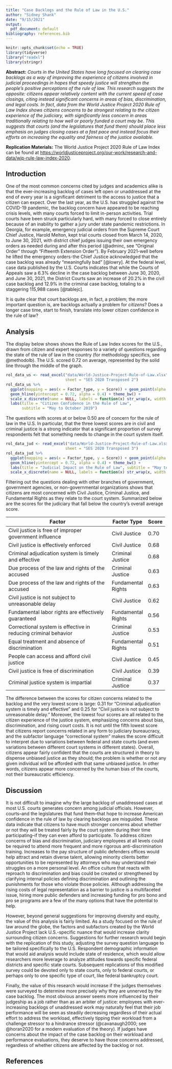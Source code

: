 ```yaml
---
title: "Case Backlogs and the Rule of Law in the U.S."
author: "Sidney Shank"
date: "9/15/2021"
output:
  pdf_document: default
bibliography: references.bib
---
```


```r
knitr::opts_chunk$set(echo = TRUE)
library(tidyverse)
library("readxl")
library(stringr)
```

**Abstract:** *Courts in the United States have long focused on clearing case backlogs as a way of improving the experience of citizens involved in judicial proceedings in hopes that speedy justice will strengthen the people's positive perceptions of the rule of law. This research suggests the opposite: citizens appear relatively content with the current speed of case closings, citing instead significant concerns in areas of bias, discrimination, and legal costs. In fact, data from the World Justice Project 2020 Rule of Law Index shows citizens concerns to be strongest relating to the citizen experience of the judiciary, with significantly less concern in areas traditionally relating to how well or poorly funded a court may be. This suggests that courts (and the legislatures that fund them) should place less emphasis on judges closing cases at a fast pace and instead focus their efforts on increasing the equality and fairness of the justice available.*

**Replication Materials:** The World Justice Project 2020 Rule of Law Index can be found at <https://worldjusticeproject.org/our-work/research-and-data/wjp-rule-law-index-2020>.

## Introduction

One of the most common concerns cited by judges and academics alike is that the ever-increasing backlog of cases left open or unaddressed at the end of every year is a significant detriment to the access to justice that a citizen can expect. Over the last year, as the U.S. has struggled against the COVID-19 pandemic, the backlog concern have appeared to be reaching crisis levels, with many courts forced to limit in-person activities. Trial courts have been struck particularly hard, with many forced to close entirely because of an inability to gather a jury under state pandemic restrictions. In Georgia, for example, emergency judicial orders from the Supreme Court Chief Justice, Harold Melton, kept trial courts closed from March 14, 2020, to June 30, 2021, with district chief judges issuing their own emergency orders as needed during and after this period (@adminc, see "Original Order" through "Fifteenth Extension Order"). By February 2021-well before he lifted the emergency orders-the Chief Justice acknowledged that the case backlog was already "meaningfully bad" [@lowry]. At the federal level, case data published by the U.S. Courts indicates that while the Courts of Appeals saw a 6.3% decline in the case backlog between June 30, 2020, and June 30, 2021, the District Courts saw an increase of 20.2% in the civil case backlog and 12.9% in the criminal case backlog, totaling to a staggering 115,988 cases [@tablejc].

It is quite clear that court backlogs are, in fact, a problem; the more important question is, are backlogs actually a problem for *citizens*? Does a longer case time, start to finish, translate into lower citizen confidence in the rule of law?

## Analysis

The display below shows shows the Rule of Law Index scores for the U.S., drawn from citizen and expert responses to a variety of questions regarding the state of the rule of law in the country (for methodology specifics, see @methodolb). The U.S. scored 0.72 on average, represented by the solid line through the middle of the graph.

```r
rol_data_us <- read_excel("data/World-Justice-Project-Rule-of-Law.xlsx",
                          sheet = "SES 2020 Transposed 2")
rol_data_us %>%
  ggplot(mapping = aes(x = Factor_type, y = Score)) + geom_point(alpha = 0.4) +
  geom_hline(yintercept = 0.72, alpha = 0.4) + theme_bw() +
  scale_x_discrete(name = NULL, labels = function(x) str_wrap(x, width = 10)) +
  labs(title = "Citizen Confidence in the Rule of Law",
       subtitle = "May to October 2019")
```

The questions with scores at or below 0.50 are of concern for the rule of law in the U.S. In particular, that the three lowest scores are in civil and criminal justice is a strong indicator that a significant proportion of survey respondents felt that something needs to change in the court system itself.

```r
rol_data_jud <- read_excel("data/World-Justice-Project-Rule-of-Law.xlsx",
                          sheet = "SES 2020 Transposed 3")
rol_data_jud %>%
  ggplot(mapping = aes(x = Factor_type, y = Score)) + geom_point(alpha = 0.4) +
  geom_hline(yintercept = 0.72, alpha = 0.4) + theme_bw() +
  labs(title = "Judicial Impact on the Rule of Law", subtitle = "May to October 2019") +
  scale_x_discrete(name = NULL, labels = function(x) str_wrap(x, width = 10))
```

Filtering out the questions dealing with other branches of government, government agencies, or non-governmental organizations shows that citizens are most concerned with Civil Justice, Criminal Justice, and Fundamental Rights as they relate to the court system. Summarized below are the scores for the judiciary that fall below the country's overall average score.

+----------------------------------------------------------------+--------------------+-------+
| Factor                                                         | Factor Type        | Score |
+================================================================+====================+=======+
| Civil justice is free of improper government influence         | Civil Justice      | 0.70  |
+----------------------------------------------------------------+--------------------+-------+
| Civil justice is effectively enforced                          | Civil Justice      | 0.68  |
+----------------------------------------------------------------+--------------------+-------+
| Criminal adjudication system is timely and effective           | Criminal Justice   | 0.68  |
+----------------------------------------------------------------+--------------------+-------+
| Due process of the law and rights of the accused               | Criminal Justice   | 0.63  |
+----------------------------------------------------------------+--------------------+-------+
| Due process of the law and rights of the accused               | Fundamental Rights | 0.63  |
+----------------------------------------------------------------+--------------------+-------+
| Civil justice is not subject to unreasonable delay             | Civil Justice      | 0.62  |
+----------------------------------------------------------------+--------------------+-------+
| Fundamental labor rights are effectively guaranteed            | Fundamental Rights | 0.56  |
+----------------------------------------------------------------+--------------------+-------+
| Correctional system is effective in reducing criminal behavior | Criminal Justice   | 0.53  |
+----------------------------------------------------------------+--------------------+-------+
| Equal treatment and absence of discrimination                  | Fundamental Rights | 0.51  |
+----------------------------------------------------------------+--------------------+-------+
| People can access and afford civil justice                     | Civil Justice      | 0.45  |
+----------------------------------------------------------------+--------------------+-------+
| Civil justice is free of discrimination                        | Civil Justice      | 0.39  |
+----------------------------------------------------------------+--------------------+-------+
| Criminal justice system is impartial                           | Criminal Justice   | 0.37  |
+----------------------------------------------------------------+--------------------+-------+

The difference between the scores for citizen concerns related to the backlog and the very lowest score is large: 0.31 for "Criminal adjudication system is timely and effective" and 0.25 for "Civil justice is not subject to unreasonable delay." Moreover, the lowest four scores are all related to the citizen experience of the justice system, emphasizing concerns about bias, discrimination, and rising court costs. It is not until the fifth lowest score that citizens report concerns related in any form to judiciary bureaucracy, and the subfactor language "correctional system" makes the score difficult to interpret due to variations between federal and state courts (and even variations between different court systems in different states). Overall, citizens appear fairly confident that the courts are structured in theory to dispense unbiased justice as they should; the problem is whether or not any given individual will be afforded with that same unbiased justice. In other words, citizens appear more concerned by the human bias of the courts, not their bureaucratic efficiency.

## Discussion

It is not difficult to imagine why the large backlog of unaddressed cases at most U.S. courts generates concern among judicial officials. However, courts--and the legislatures that fund them--that hope to increase American confidence in the rule of law by clearing backlogs are misguided. These data indicate that citizens to have much stronger concerns about whether or not they will be treated fairly by the court system during their time participating--if they can even afford to participate. To address citizen concerns of bias and discrimination, judiciary employees at all levels could be required to attend more frequent and more rigorous anti-discrimination training. Increases to the pay structure of public defenders offices would help attract and retain diverse talent, allowing minority clients better opportunities to be represented by attorneys who may understand their struggles on a more personal level. An office culture that reacts with reproach to discrimination and bias could be created or strengthened by clarifying internal policies defining discrimination and outlining the punishments for those who violate those policies. Although addressing the rising costs of legal representation as a barrier to justice is a multifaceted issue, hiring more public defenders and increasing funding for pro bono and pro se programs are a few of the many options that have the potential to help.

However, beyond general suggestions for improving diversity and equity, the value of this analysis is fairly limited. As a study focused on the rule of law around the globe, the factors and subfactors created by the World Justice Project lack U.S.-specific nuance that would increase clarity surrounding citizen concerns. Suggestions for further research would begin with the replication of this study, adjusting the survey question language to be tailored specifically to the U.S. Respondent demographic information that would aid analysis would include state of residence, which would allow researchers more leverage to analyze attitudes towards specific federal districts and specific state courts. Subsequent replications of this modified survey could be devoted only to state courts, only to federal courts, or perhaps only to one specific type of court, like federal bankruptcy court.

Finally, the value of this research would increase if the judges themselves were surveyed to determine more precisely why they are unnerved by the case backlog. The most obvious answer seems more influenced by their judgeship as a job rather than as an arbiter of justice: employees with ever-increasing backlogs of unaddressed work may naturally feel that their job performance will be seen as steadily decreasing regardless of their actual effort to address the workload, effectively tipping their workload from a challenge stressor to a hindrance stressor (@cavanaugh2000; see @horan2020 for a modern evaluation of the theory). If judges have concerns about the impact of the case backlog on their workload and performance evaluations, they deserve to have those concerns addressed, regardless of whether citizens are affected by the backlog or not.

## References
